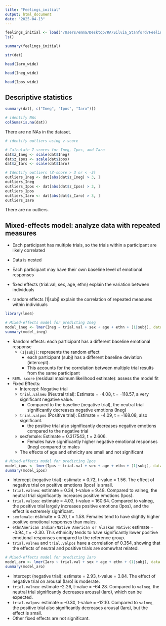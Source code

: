 ```yaml
---
title: "Feelings_initial"
output: html_document
date: "2025-04-13"
---
```


```r
feelings_initial <- load("/Users/emma/Desktop/RA/Silvia_Stanford/Feelings_initial_Stanford/feelings_initial.RData")
ls()
```

```r
summary(feelings_initial)
```

```r
str(dat)
```

```r
head(Iaro_wide)
```

```r
head(Ineg_wide)
```

```r
head(Ipos_wide)
```


## Descriptive statistics

```r
summary(dat[, c("Ineg", "Ipos", "Iaro")])
```

```r
# identify NAs
colSums(is.na(dat))
```

There are no NAs in the dataset.

```r
# identify outliers using z-score

# Calculate Z-scores for Ineg, Ipos, and Iaro
dat$z_Ineg <- scale(dat$Ineg)
dat$z_Ipos <- scale(dat$Ipos)
dat$z_Iaro <- scale(dat$Iaro)

# Identify outliers (Z-score > 3 or < -3)
outliers_Ineg <- dat[abs(dat$z_Ineg) > 3, ]
outliers_Ineg
outliers_Ipos <- dat[abs(dat$z_Ipos) > 3, ]
outliers_Ipos
outliers_Iaro <- dat[abs(dat$z_Iaro) > 3, ]
outliers_Iaro

```

There are no outliers.

## Mixed-effects model: analyze data with repeated measures

- Each participant has multiple trials, so the trials within a participant are likely correlated
- Data is nested
- Each participant may have their own baseline level of emotional responses

- fixed effects (trial.val, sex, age, ethn) explain the variation between individuals
- random effects (1|subj) explain the correlation of repeated measures within individuals

```r
library(lme4)

# Mixed-effects model for predicting Ineg
model_ineg <- lmer(Ineg ~ trial.val + sex + age + ethn + (1|subj), data = dat)
summary(model_ineg)

```

- Random effects: each participant has a different baseline emotional response
  - `(1|subj)`: represents the random effect 
    - each participant (subj) has a different baseline deviation (intercept). 
    - This accounts for the correlation between multiple trial results from the same participant
- `REML score` (residual maximum likelihood estimate): assess the model fit
- Fixed Effects:
  - Intercept: Negative trial
  - `trial.valneu` (Neutral trial): Estimate = -4.08, t = -118.57, a very significant negative value. 
    - Compared to the baseline (negative trial), the neutral trial significantly decreases negative emotions (Ineg)
  - `trial.valpos` (Positive trial): Estimate = -4.09, t = -168.08, also significant. 
    - the positive trial also significantly decreases negative emotions compared to the negative trial
  - sexfemale: Estimate = 0.317543, t = 2.606. 
    - Females have significantly higher negative emotional responses (Ineg) compared to males
  - The effects of age and ethnicity are small and not significant


```r
# Mixed-effects model for predicting Ipos
model_ipos <- lmer(Ipos ~ trial.val + sex + age + ethn + (1|subj), data = dat)
summary(model_ipos)
```

- Intercept (negative trial): estimate = 0.72, t-value = 1.56. The effect of negative trial on positive emotions (Ipos) is small.
- `trial.valneu`: estimate = 0.34, t-value = 9.48. Compared to valneg, the neutral trial significantly increases positive emotions (Ipos).
- `trial.valpos`: estimate = 4.03, t-value = 160.64. Compared to valneg, the positive trial largely increases positive emotions (Ipos), and the effect is extremely significant.
- `sexfemale`: estimate = 0.20, t = 1.58. Females tend to have slightly higher positive emotional responses than males.
- `ethnAmerican Indian/Native American or Alaskan Native`: estimate = -0.94, t = -2.30. This ethnicity tends to have significantly lower positive emotional responses compared to the reference group.
- `trial.valneu` and `trial.valpos` have a correlation of 0.354, showing that the effects of neutral and positive trials are somewhat related.


```r
# Mixed-effects model for predicting Iaro
model_aro <- lmer(Iaro ~ trial.val + sex + age + ethn + (1|subj), data = dat)
summary(model_aro)
```

- Intercept (negative trial): estimate = 2.93, t-value = 3.84. The effect of negative trial on arousal (Iaro) is moderate.
- `trial.valneu`: estimate -2.26, t-value = -64.28. Compared to `valneg`, the neutral trial significantly decreases arousal (Iaro), which can be expected.
- `trial.valpos`: estimate = -0.30, t-value = -12.10. Compared to `valneg`, the positive trial also significantly decreases arousal (Iaro), but the effect is small.
- Other fixed effects are not significant.



